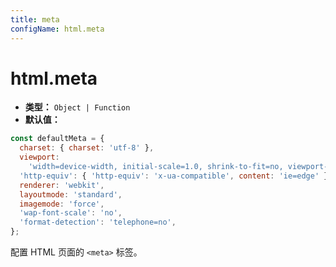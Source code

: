 ```yaml
---
title: meta
configName: html.meta
---
```


# html.meta

- **类型：** `Object | Function`
- **默认值：**

```js
const defaultMeta = {
  charset: { charset: 'utf-8' },
  viewport:
    'width=device-width, initial-scale=1.0, shrink-to-fit=no, viewport-fit=cover, minimum-scale=1.0, maximum-scale=1.0, user-scalable=no',
  'http-equiv': { 'http-equiv': 'x-ua-compatible', content: 'ie=edge' },
  renderer: 'webkit',
  layoutmode: 'standard',
  imagemode: 'force',
  'wap-font-scale': 'no',
  'format-detection': 'telephone=no',
};
```

配置 HTML 页面的 `<meta>` 标签。


<RsbuildConfig configName="html.meta" />
